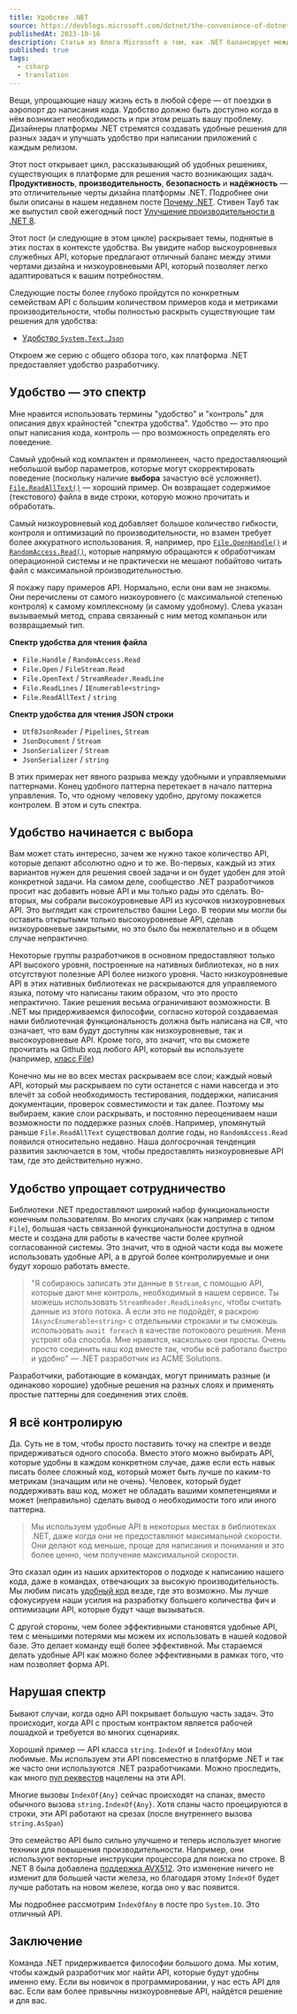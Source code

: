 ```yaml
---
title: Удобство .NET
source: https://devblogs.microsoft.com/dotnet/the-convenience-of-dotnet/
publishedAt: 2023-10-16
description: Статья из блога Microsoft о том, как .NET балансирует между контролем и удобством для разработчика
published: true
tags:
  - csharp
  - translation
---
```


Вещи, упрощающие нашу жизнь есть в любой сфере — от поездки в аэропорт до написания кода. Удобство должно быть доступно когда в нём возникает необходимость и при этом решать вашу проблему. Дизайнеры платформы .NET стремятся создавать удобные решения для разных задач и улучшать удобство при написании приложений с каждым релизом.

Этот пост открывает цикл, рассказывающий об удобных решениях, существующих в платформе для решения часто возникающих задач. **Продуктивность**, **производительность**, **безопасность** и **надёжность** — это отличительные черты дизайна платформы .NET. Подробнее они были описаны в нашем недавнем посте [Почему .NET](https://devblogs.microsoft.com/dotnet/why-dotnet/). Стивен Тауб так же выпустил свой ежегодный пост [Улучшение производительности в .NET 8](https://devblogs.microsoft.com/dotnet/performance-improvements-in-net-8/).

Этот пост (и следующие в этом цикле) раскрывает темы, поднятые в этих постах в контексте удобства. Вы увидите набор выскоуровневых служебных API, которые предлагают отличный баланс между этими чертами дизайна и низкоуровневыми API, который позволяет легко адаптироваться к вашим потребностям.

Следующие посты более глубоко пройдутся по конкретным семействам API с большим количеством примеров кода и метриками производительности, чтобы полностью раскрыть существующие там решения для удобства:

- [Удобство `System.Text.Json`](https://devblogs.microsoft.com/dotnet/the-convenience-of-system-text-json/)

Откроем же серию с общего обзора того, как платформа .NET предоставляет удобство разработчику.

## Удобство — это спектр

Мне нравится использовать термины "удобство" и "контроль" для описания двух крайностей "спектра удобства". Удобство — это про опыт написания кода, контроль — про возможность определять его поведение.

Самый удобный код компактен и прямолинеен, часто предоставляющий небольшой выбор параметров, которые могут скорректировать поведение (поскольку наличие **выбора** зачастую всё усложняет). [`File.ReadAllText()`](https://learn.microsoft.com/dotnet/api/system.io.file.readalltext) — хороший пример. Он возвращает содержимое (текстового) файла в виде строки, которую можно прочитать и обработать.

Самый низкоуровневый код добавляет большое количество гибкости, контроля и оптимизаций по производительности, но взамен требует более аккуратного использования. Я, например, про [`File.OpenHandle()`](https://learn.microsoft.com/dotnet/api/system.io.file.openhandle) и [`RandomAccess.Read()`](https://learn.microsoft.com/dotnet/api/system.io.randomaccess.read), которые напрямую обращаются к обработчикам операционной системы и не практически не мешают побайтово читать файл с максимальной производительностью.

Я покажу пару примеров API. Нормально, если они вам не знакомы. Они перечислены от самого низкоуровнего (с максимальной степенью контроля) к самому комплексному (и самому удобному). Слева указан вызываемый метод, справа связанный с ним метод компаньон или возвращаемый тип.

**Спектр удобства для чтения файла**

- `File.Handle` / `RandomAccess.Read`
- `File.Open` / `FileStream.Read`
- `File.OpenText` / `StreamReader.ReadLine`
- `File.ReadLines` / `IEnumerable<string>`
- `File.ReadAllText` / `string`


**Спектр удобства для чтения JSON строки**

- `Utf8JsonReader` / `Pipelines`, `Stream`
- `JsonDocument` / `Stream`
- `JsonSerializer` / `Stream`
- `JsonSerializer` / `string`

В этих примерах нет явного разрыва между удобными и управляемыми паттернами. Конец удобного паттерна перетекает в начало паттерна управления. То, что одному человеку удобно, другому покажется контролем. В этом и суть спектра.

## Удобство начинается с выбора

Вам может стать интересно, зачем же нужно такое количество API, которые делают абсолютно одно и то же. Во-первых, каждый из этих вариантов нужен для решения своей задачи и он будет удобен для этой конкретной задачи. На самом деле, сообщество .NET разработчиков просит нас добавить новые API и мы только рады это сделать. Во-вторых, мы собрали высокоуровневые API из кусочков низкоуровневых API. Это выглядит как строительство башни Lego. В теории мы могли бы оставить открытыми только высокоуровневые API, сделав низкоуровневые закрытыми, но это было бы нежелательно и в общем случае непрактично.

Некоторые группы разработчиков в основном предоставляют только API высокого уровня, построенные на нативных библиотеках, но в них отсутствуют полезные API более низкого уровня. Часто низкоуровневые API в этих нативных библиотеках не раскрываются для управляемого языка, потому что написаны таким образом, что это просто непрактично. Такие решения весьма ограничивают возможности. В .NET мы придерживаемся философии, согласно которой создаваемая нами библиотечная функциональность должна быть написана на C#, что означает, что вам будут доступны как низкоуровневые, так и высокоуровневые API. Кроме того, это значит, что вы сможете прочитать на Github код любого API, который вы используете (например, [класс File](https://github.com/dotnet/runtime/blob/main/src/libraries/System.Private.CoreLib/src/System/IO/File.cs))

Конечно мы не во всех местах раскрываем все слои; каждый новый API, который мы раскрываем по сути останется с нами навсегда и это влечёт за собой необходимость тестирования, поддержки, написания документации, проверок совместимости и так далее. Поэтому мы выбираем, какие слои раскрывать, и постоянно переоцениваем наши возможности по поддержке разных слоёв. Например, упомянутый раньше `File.ReadAllText` существовал долгие годы, но `RandomAccess.Read` появился относительно недавно. Наша долгосрочная тенденция развития заключается в том, чтобы предоставлять низкоуровневые API там, где это действительно нужно.

## Удобство упрощает сотрудничество

Библиотеки .NET предоставляют широкий набор функциональности конечным пользователям. Во многих случаях (как например с типом `File`), большая часть связанной функциональности доступна в одном месте и создана для работы в качестве части более крупной согласованной системы. Это значит, что в одной части кода вы можете использовать удобные API, а в другой более контролируемые и они будут хорошо работать вместе.

> "Я собираюсь записать эти данные в `Stream`, с помощью API, которые дают мне контроль, необходимый в нашем сервисе. Ты можешь использовать `StreamReader.ReadLineAsync`, чтобы считать данные из этого потока. А если это не подойдёт, я раскрою `IAsyncEnumerable<string>` с отдельными строками и ты сможешь использовать `await foreach` в качестве потокового решения. Меня устроят оба способа. Мне нравится, насколько они просты. Очень просто соединить наш код вместе так, чтобы всё работало быстро и удобно" — .NET разработчик из ACME Solutions.

Разработчики, работающие в командах, могут принимать разные (и одинаково хорошие) удобные решения на разных слоях и применять простые паттерны для соединения этих слоёв.

## Я всё контролирую

Да. Суть не в том, чтобы просто поставить точку на спектре и везде придерживаться одного способа. Вместо этого можно выбирать API, которые удобны в каждом конкретном случае, даже если есть навык писать более сложный код, который может быть лучше по каким-то метрикам (значащим или не очень). Человек, который будет поддерживать ваш код, может не обладать вашими компетенциями и может (неправильно) сделать вывод о необходимости того или иного паттерна.

> Мы используем удобные API в некоторых местах в библиотеках .NET, даже когда они не предоставляют максимальной скорости. Они делают код меньше, проще для написания и понимания и это более ценно, чем получение максимальной скорости.

Это сказал один из наших архитекторов о подходе к написанию нашего кода, даже в командах, отвечающих за высокую производительность. Мы любим писать [удобный код](https://github.com/dotnet/runtime/blob/8f565f39ecdee9ce68c6c7f10598a752ab51bc2e/src/libraries/Common/src/Interop/Linux/os-release/Interop.OSReleaseFile.cs#L24) везде, где это возможно. Мы лучше сфокусируем наши усилия на разработку большего количества фич и оптимизации API, которые будут чаще вызываться.

С другой стороны, чем более эффективными становятся удобные API, тем с меньшими потерями мы можем их использовать в нашей кодовой базе. Это делает команду ещё более эффективной. Мы стараемся делать удобные API как можно более эффективными в рамках того, что нам позволяет форма API.

## Нарушая спектр

Бывают случаи, когда одно API покрывает большую часть задач. Это происходит, когда API с простым контрактом является рабочей лошадкой и требуется во многих сценариях.

Хороший пример — API класса `string`. `IndexOf` и `IndexOfAny` мои любимые. Мы используем эти API повсеместно в платформе .NET и так же часто они используются .NET разработчиками. Можно проследить, как много [пул реквестов](https://github.com/dotnet/runtime/pulls?q=is%3Apr+IndexOf) нацелены на эти API.

Многие вызовы `IndexOf{Any}` сейчас происходят на спанах, вместо обычного вызова `string.IndexOf{Any}`. Хотя спаны часто проецируются в строки, эти API работают на срезах (после внутреннего вызова `string.AsSpan`)

Это семейство API было сильно улучшено и теперь использует многие техники для повышения производительности. Например, они используют векторные инструкции процессора для поиска по строке. В .NET 8 была добавлена [поддержка AVX512](https://github.com/dotnet/runtime/pull/86655). Это изменение ничего не изменит для большей части железа, но благодаря этому `IndexOf` будет лучше работать на новом железе, когда оно у вас появится.

Мы подробнее рассмотрим `IndexOfAny` в посте про `System.IO`. Это отличный API.

## Заключение

Команда .NET придерживается философии большого дома. Мы хотим, чтобы каждый разработчик мог найти API, которые будут удобны именно ему. Если вы новичок в программировании, у нас есть API для вас. Если вам более привычны низкоуровневые API, найдётся решение и для вас.
